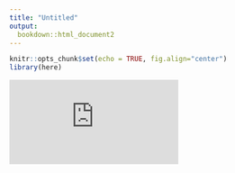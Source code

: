 ```yaml
---
title: "Untitled"
output:
  bookdown::html_document2
---
```


```r
knitr::opts_chunk$set(echo = TRUE, fig.align="center")
library(here)
```

<!---LEARNR EX 1-->

<iframe class="interactive" id="myIframe1" src="https://raposo.shinyapps.io/diretorio/" scrolling="no" frameborder="no"></iframe>

<!------------->